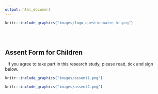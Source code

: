 ```yaml
---
output: html_document
---
```


```r
knitr::include_graphics("images/logo_questionnaire_hi.png")
```



<br><br> <!-- Add two line breaks -->

##  Assent Form for Children 
&nbsp;
If you agree to take part in this research study, please read, tick and sign below.
&nbsp;

```r
knitr::include_graphics("images/assent1.png")
```


```r
knitr::include_graphics("images/assent2.png")
```



